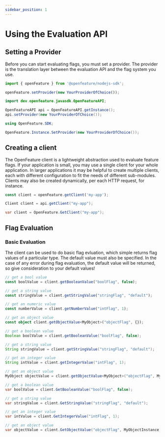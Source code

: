 ```yaml
---
sidebar_position: 1
---
```



# Using the Evaluation API

## Setting a Provider

Before you can start evaluating flags, you must set a provider. The provider is the translation layer between the evaluation API and the flag system you use.

<Tabs>
<TabItem value="js" label="Typescript">

```ts
import { openFeature } from '@openfeature/nodejs-sdk';

openFeature.setProvider(new YourProviderOfChoice());
```

</TabItem>
<TabItem value="java" label="Java">

```java
import dev.openfeature.javasdk.OpenFeatureAPI;

OpenFeatureAPI api = OpenFeatureAPI.getInstance();
api.setProvider(new YourProviderOfChoice());
```

</TabItem>
<TabItem value="csharp" label="C#">

```csharp
using OpenFeature.SDK;

OpenFeature.Instance.SetProvider(new YourProviderOfChoice());
```

</TabItem>
</Tabs>

## Creating a client

The OpenFeature client is a lightweight abstraction used to evaluate feature flags.
If your application is small, you may use a single client for your whole application. In larger applications it may be helpful to create multiple clients,
each with different configuration to fit the needs of different sub-modules. Clients may also be created dynamically, per each HTTP request, for instance.

<Tabs>
<TabItem value="js" label="Typescript">

```ts
const client = openFeature.getClient('my-app');
```

</TabItem>
<TabItem value="java" label="Java">

```java
Client client = api.getClient("my-app");
```

</TabItem>
<TabItem value="csharp" label="C#">

```csharp
var client = OpenFeature.GetClient("my-app");
```

</TabItem>
</Tabs>

## Flag Evaluation

### Basic Evaluation

The client can be used to do basic flag evluation, which simple returns flag values of a particular type. The default value must also be specified.
In the case of any error during flag evaluation, the default value will be returned, so give consideration to your default values!

<Tabs>
<TabItem value="js" label="Typescript">

```ts
// get a bool value
const boolValue = client.getBooleanValue("boolFlag", false);

// get a string value
const stringValue = client.getStringValue("stringFlag", "default");

// get an numeric value
const numberValue = client.getNumberValue("intFlag", 1);

// get an object value
const object client.getObjectValue<MyObject>("objectFlag", {});
```

</TabItem>
<TabItem value="java" label="Java">

```java
// get a boolean value
Boolean boolValue = client.getBooleanValue("boolFlag", false);

// get a string value
String stringValue = client.getStringValue("stringFlag", "default");

// get an integer value
String intValue = client.getIntegerValue("intFlag", 1);

// get an object value
MyObject objectValue = client.getObjectValue<MyObject>("objectFlag", MyObjectInstance);
```

</TabItem>
<TabItem value="csharp" label="C#">

```csharp
// get a boolean value
var boolValue = client.GetBooleanValue("boolFlag", false);

// get a string value
var stringValue = client.GetStringValue("stringFlag", "default");

// get an integer value
var intValue = client.GetIntegerValue("intFlag", 1);

// get an object value
var objectValue = client.GetObjectValue("objectFlag", MyObjectInstance);
```

</TabItem>
</Tabs>

